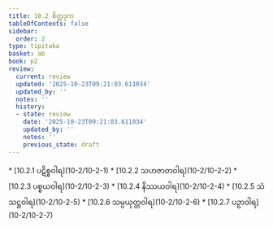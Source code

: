 ```yaml
---
title: 10.2 စိတ္တဒုက
tableOfContents: false
sidebar:
  order: 2
type: tipitaka
basket: ab
book: p2
review:
  current: review
  updated: '2025-10-23T09:21:03.611034'
  updated_by: ''
  notes: ''
  history:
  - state: review
    date: '2025-10-23T09:21:03.611034'
    updated_by: ''
    notes: ''
    previous_state: draft
---
```



<ReviewStatus review={frontmatter.review} showDetails={true} />

<HypothesisAnnotation frontmatter={frontmatter} />

<DynamicBreadcrumb />



<TableOfContents book="p2" section="10.2">
* [10.2.1 ပဋိစ္စဝါရ](10-2/10-2-1)
* [10.2.2 သဟဇာတဝါရ](10-2/10-2-2)
* [10.2.3 ပစ္စယဝါရ](10-2/10-2-3)
* [10.2.4 နိဿယဝါရ](10-2/10-2-4)
* [10.2.5 သံသဋ္ဌဝါရ](10-2/10-2-5)
* [10.2.6 သမ္ပယုတ္တဝါရ](10-2/10-2-6)
* [10.2.7 ပဉှာဝါရ](10-2/10-2-7)
</TableOfContents>